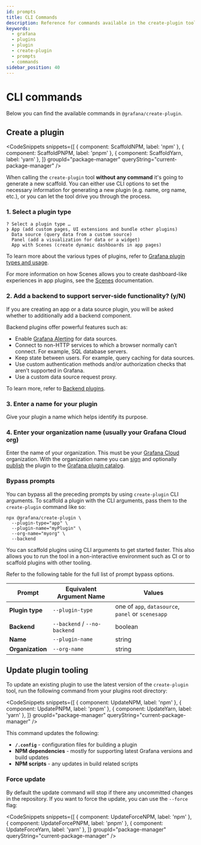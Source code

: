 ```yaml
---
id: prompts
title: CLI Commands
description: Reference for commands available in the create-plugin tool.
keywords:
  - grafana
  - plugins
  - plugin
  - create-plugin
  - prompts
  - commands
sidebar_position: 40
---
```



# CLI commands

Below you can find the available commands in `@grafana/create-plugin`.

## Create a plugin

<CodeSnippets
  snippets={[
    { component: ScaffoldNPM, label: 'npm' },
    { component: ScaffoldPNPM, label: 'pnpm' },
    { component: ScaffoldYarn, label: 'yarn' },
  ]}
  groupId="package-manager"
  queryString="current-package-manager"
/>



When calling the `create-plugin` tool **without any command** it's going to generate a new scaffold. You can either use CLI options to set the necessary information for generating a new plugin (e.g. name, org name, etc.), or you can let the tool drive you through the process.

### 1. Select a plugin type

```
? Select a plugin type …
❯ App (add custom pages, UI extensions and bundle other plugins)
  Data source (query data from a custom source)
  Panel (add a visualization for data or a widget)
  App with Scenes (create dynamic dashboards in app pages)
```

To learn more about the various types of plugins, refer to [Grafana plugin types and usage](../key-concepts/plugin-types-usage.md).

For more information on how Scenes allows you to create dashboard-like experiences in app plugins, see the [Scenes](https://grafana.com/developers/scenes) documentation.

### 2. Add a backend to support server-side functionality? (y/N)

If you are creating an app or a data source plugin, you will be asked whether to additionally add a backend component.

Backend plugins offer powerful features such as:

- Enable [Grafana Alerting](https://grafana.com/docs/grafana/latest/alerting/) for data sources.
- Connect to non-HTTP services to which a browser normally can’t connect. For example, SQL database servers.
- Keep state between users. For example, query caching for data sources.
- Use custom authentication methods and/or authorization checks that aren’t supported in Grafana.
- Use a custom data source request proxy.

To learn more, refer to [Backend plugins](../key-concepts/backend-plugins/index.md).

### 3. Enter a name for your plugin

Give your plugin a name which helps identify its purpose.

### 4. Enter your organization name (usually your Grafana Cloud org)

Enter the name of your organization. This must be your [Grafana Cloud](https://grafana.com/signup/) organization. With the organization name you can [sign](../publish-a-plugin/sign-a-plugin.md) and optionally [publish](../publish-a-plugin/publish-or-update-a-plugin.md) the plugin to the [Grafana plugin catalog](https://grafana.com/grafana/plugins).

### Bypass prompts

You can bypass all the preceding prompts by using `create-plugin` CLI arguments. To scaffold a plugin with the CLI arguments, pass them to the `create-plugin` command like so:

```
npx @grafana/create-plugin \
  --plugin-type="app" \
  --plugin-name="myPlugin" \
  --org-name="myorg" \
  --backend
```

You can scaffold plugins using CLI arguments to get started faster. This also allows you to run the tool in a non-interactive environment such as CI or to scaffold plugins with other tooling.

Refer to the following table for the full list of prompt bypass options.

| Prompt           | Equivalent Argument Name     | Values                                             |
| ---------------- | ---------------------------- | -------------------------------------------------- |
| **Plugin type**  | `--plugin-type`              | one of `app`, `datasource`, `panel` or `scenesapp` |
| **Backend**      | `--backend` / `--no-backend` | boolean                                            |
| **Name**         | `--plugin-name`              | string                                             |
| **Organization** | `--org-name`                 | string                                             |


## Update plugin tooling

To update an existing plugin to use the latest version of the `create-plugin` tool, run the following command from your plugins root directory:

<CodeSnippets
  snippets={[
    { component: UpdateNPM, label: 'npm' },
    { component: UpdatePNPM, label: 'pnpm' },
    { component: UpdateYarn, label: 'yarn' },
  ]}
  groupId="package-manager"
  queryString="current-package-manager"
/>

This command updates the following:
* **`/.config`** - configuration files for building a plugin
* **NPM dependencies** - mostly for supporting latest Grafana versions and build updates 
* **NPM scripts** - any updates in build related scripts

### Force update

By default the update command will stop if there any uncommitted changes in the repository. If you want to force the update, you can use the `--force` flag:

<CodeSnippets
  snippets={[
    { component: UpdateForceNPM, label: 'npm' },
    { component: UpdateForcePNPM, label: 'pnpm' },
    { component: UpdateForceYarn, label: 'yarn' },
  ]}
  groupId="package-manager"
  queryString="current-package-manager"
/>


